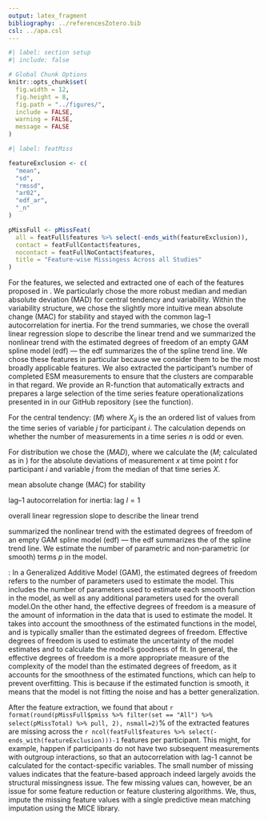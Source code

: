 ```yaml
---
output: latex_fragment
bibliography: ../referencesZotero.bib
csl: ../apa.csl
---
```


```r
#| label: section setup
#| include: false

# Global Chunk Options
knitr::opts_chunk$set(
  fig.width = 12,
  fig.height = 8,
  fig.path = "../figures/",
  include = FALSE,
  warning = FALSE,
  message = FALSE
)
```

```r
#| label: featMiss

featureExclusion <- c(
  "mean",
  "sd",
  "rmssd",
  "ar02",
  "edf_ar",
  "_n"
)

pMissFull <- pMissFeat(
  all = featFull$features %>% select(-ends_with(featureExclusion)),
  contact = featFullContact$features,
  nocontact = featFullNoContact$features,
  title = "Feature-wise Missingess Across all Studies"
)
```

For the features, we selected and extracted one of each of the features proposed in \tblref{tab:esmFeatures}. We particularly chose the more robust median and median absolute deviation (MAD) for central tendency and variability. Within the variability structure, we chose the slightly more intuitive mean absolute change (MAC) for stability and stayed with the common lag--1 autocorrelation for inertia. For the trend summaries, we chose the overall linear regression slope to describe the linear trend and we summarized the nonlinear trend with the estimated degrees of freedom of an empty GAM spline model (edf) --- the edf summarizes the \textit{wiggliness} of the spline trend line. We chose these features in particular because we consider them to be the most broadly applicable features. We also extracted the participant's number of completed ESM measurements to ensure that the clusters are comparable in that regard. We provide an R-function that automatically extracts and prepares a large selection of the time series feature operationalizations presented in \tblref{tab:esmFeatures} in our GitHub repository (see the \texttt{featureExtractor} function).

For the central tendency: \textit{median} ($M$) where $X_{ij}$ is the an ordered list of values from the time series of variable $j$ for participant $i$. The calculation depends on whether the number of measurements in a time series $n$ is odd or even.

```{=tex}
\begin{equation} \label{eq:median}
  M(X_{ij}) = 
    \begin{cases}
      X \left[ \frac{n+1}{2} \right] & \text{if $n$ is odd} \\
      \frac{X \left[ \frac{n}{2} \right] + X \left[ \frac{n}{2} +1 \right]}{2} & \text{if $n$ is even}
    \end{cases}
\end{equation}
```
For distribution we chose the \textit{Median Absolute Deviation} ($MAD$), where we calculate the \textit{median} ($M$; calculated as in \eqref{eq:median}) for the absolute deviations of measurement $x$ at time point $t$ for participant $i$ and variable $j$ from the median of that time series $X$.

```{=tex}
\begin{equation} \label{eq:mad}
  MAD(X_{ij}) = M(\left| x_{ijt} - M(X_{ij})} \right|)
\end{equation}
```
mean absolute change (MAC) for stability

```{=tex}
\begin{equation} \label{eq:mac}
  MAC(X_{ij}) = \frac{1}{n-1} \sum_{t=1, \ldots, t-1}\left|x_{t+1}-x_t\right|
\end{equation}
```
lag--1 autocorrelation for inertia: lag $l=1$

```{=tex}
\begin{equation} \label{eq:ar}
  r_{ij,1} = \frac{\sum_{t=1}^{n-l}(x_{ijt}-\overline{x}_{ij})(x_{ijt-l}-\overline{x}_{ij})}{\sum_{t=1}^{n}(x_{ijt}-\overline{x}_{ij})^2}
\end{equation}
```
overall linear regression slope to describe the linear trend

```{=tex}
\begin{equation} \label{eq:lin}
  b_{ij} = \frac{\sum(t-\overline{t})(x_{ijt}-\overline{x}_{ij})}{\sum(t-\overline{t})^2}
\end{equation}
```
summarized the nonlinear trend with the estimated degrees of freedom of an empty GAM spline model (edf) --- the edf summarizes the \textit{wiggliness} of the spline trend line. We estimate the number of parametric and non-parametric (or smooth) terms $p$ in the model.

```{=tex}
\begin{equation} \label{eq:edf}
  edf \approx \sum p
\end{equation}
```

\textit{Notes}: In a Generalized Additive Model (GAM), the estimated degrees of freedom refers to the number of parameters used to estimate the model. This includes the number of parameters used to estimate each smooth function in the model, as well as any additional parameters used for the overall model.On the other hand, the effective degrees of freedom is a measure of the amount of information in the data that is used to estimate the model. It takes into account the smoothness of the estimated functions in the model, and is typically smaller than the estimated degrees of freedom. Effective degrees of freedom is used to estimate the uncertainty of the model estimates and to calculate the model's goodness of fit. In general, the effective degrees of freedom is a more appropriate measure of the complexity of the model than the estimated degrees of freedom, as it accounts for the smoothness of the estimated functions, which can help to prevent overfitting. This is because if the estimated function is smooth, it means that the model is not fitting the noise and has a better generalization.

After the feature extraction, we found that about `r format(round(pMissFull$pmiss %>% filter(set == "All") %>% select(pMissTotal) %>% pull, 2), nsmall=2)`% of the extracted features are missing across the `r ncol(featFull$features %>% select(-ends_with(featureExclusion)))-1` features per participant. This might, for example, happen if participants do not have two subsequent measurements with outgroup interactions, so that an autocorrelation with lag-1 cannot be calculated for the contact-specific variables. The small number of missing values indicates that the feature-based approach indeed largely avoids the structural missingness issue. The few missing values can, however, be an issue for some feature reduction or feature clustering algorithms. We, thus, impute the missing feature values with a single predictive mean matching imputation using the MICE library.
